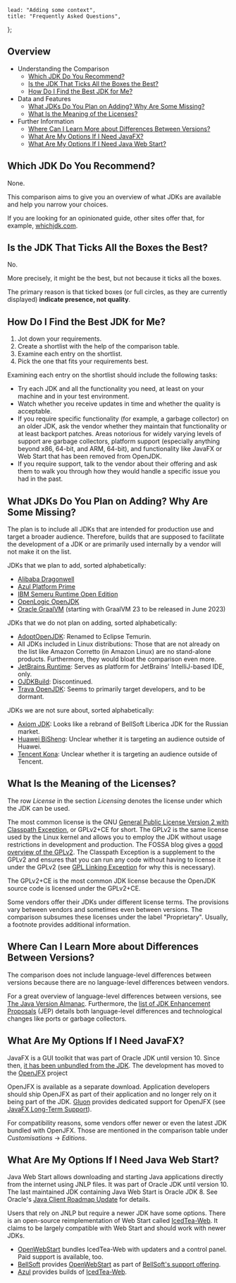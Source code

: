 
	lead: "Adding some context",
	title: "Frequently Asked Questions",
};

## Overview

-   Understanding the Comparison
    -   [Which JDK Do You Recommend?](#which-jdk-do-you-recommend)
    -   [Is the JDK That Ticks All the Boxes the Best?](#is-the-jdk-that-ticks-all-the-boxes-the-best)
    -   [How Do I Find the Best JDK for Me?](#how-do-i-find-the-best-jdk-for-me)
-   Data and Features
    -   [What JDKs Do You Plan on Adding? Why Are Some Missing?](#what-jdks-do-you-plan-on-adding-why-are-some-missing)
    -   [What Is the Meaning of the Licenses?](#what-is-the-meaning-of-the-licenses)
-   Further Information
    -   [Where Can I Learn More about Differences Between Versions?](#where-can-i-learn-more-about-differences-between-versions)
    -   [What Are My Options If I Need JavaFX?](#what-are-my-options-if-i-need-javafx)
    -   [What Are My Options If I Need Java Web Start?](#what-are-my-options-if-i-need-java-web-start)

## Which JDK Do You Recommend?

None.

This comparison aims to give you an overview of what JDKs are available and help you narrow your choices.

If you are looking for an opinionated guide, other sites offer that, for example, [whichjdk.com](https://whichjdk.com/).

## Is the JDK That Ticks All the Boxes the Best?

No.

More precisely, it might be the best, but not because it ticks all the boxes.

The primary reason is that ticked boxes (or full circles, as they are currently displayed) **indicate presence, not quality**.

## How Do I Find the Best JDK for Me?

1. Jot down your requirements.
2. Create a shortlist with the help of the comparison table.
3. Examine each entry on the shortlist.
4. Pick the one that fits your requirements best.

Examining each entry on the shortlist should include the following tasks:

-   Try each JDK and all the functionality you need, at least on your machine and in your test environment.
-   Watch whether you receive updates in time and whether the quality is acceptable.
-   If you require specific functionality (for example, a garbage collector) on an older JDK, ask the vendor whether they maintain that functionality or at least backport patches. Areas notorious for widely varying levels of support are garbage collectors, platform support (especially anything beyond x86, 64-bit, and ARM, 64-bit), and functionality like JavaFX or Web Start that has been removed from OpenJDK.
-   If you require support, talk to the vendor about their offering and ask them to walk you through how they would handle a specific issue you had in the past.

## What JDKs Do You Plan on Adding? Why Are Some Missing?

The plan is to include all JDKs that are intended for production use and target a broader audience. Therefore, builds that are supposed to facilitate the development of a JDK or are primarily used internally by a vendor will not make it on the list.

JDKs that we plan to add, sorted alphabetically:

-   [Alibaba Dragonwell](https://dragonwell-jdk.io/)
-   [Azul Platform Prime](https://www.azul.com/downloads/)
-   [IBM Semeru Runtime Open Edition](https://developer.ibm.com/languages/java/semeru-runtimes/)
-   [OpenLogic OpenJDK](https://www.openlogic.com/openjdk-downloads)
-   [Oracle GraalVM](https://www.graalvm.org/) (starting with GraalVM 23 to be released in June 2023)

JDKs that we do not plan on adding, sorted alphabetically:

-   [AdoptOpenJDK](https://adoptopenjdk.net/): Renamed to Eclipse Temurin.
-   All JDKs included in Linux distributions: Those that are not already on the list like Amazon Corretto (in Amazon Linux) are no stand-alone products. Furthermore, they would bloat the comparison even more.
-   [JetBrains Runtime](https://github.com/JetBrains/JetBrainsRuntime): Serves as platform for JetBrains' IntelliJ-based IDE, only.
-   [OJDKBuild](https://github.com/ojdkbuild/ojdkbuild): Discontinued.
-   [Trava OpenJDK](https://github.com/TravaOpenJDK): Seems to primarily target developers, and to be dormant.

JDKs we are not sure about, sorted alphabetically:

-   [Axiom JDK](https://axiomjdk.ru/): Looks like a rebrand of BellSoft Liberica JDK for the Russian market.
-   [Huawei BiSheng](https://www.openeuler.org/en/other/projects/bishengjdk/): Unclear whether it is targeting an audience outside of Huawei.
-   [Tencent Kona](https://github.com/Tencent/): Unclear whether it is targeting an audience outside of Tencent.

## What Is the Meaning of the Licenses?

The row _License_ in the section _Licensing_ denotes the license under which the JDK can be used.

The most common license is the GNU [General Public License Version 2 with Classpath Exception](https://openjdk.org/legal/gplv2+ce.html), or GPLv2+CE for short. The GPLv2 is the same license used by the Linux kernel and allows you to employ the JDK without usage restrictions in development and production. The FOSSA blog gives a [good overview of the GPLv2](https://fossa.com/blog/open-source-software-licenses-101-gpl-v2/). The Classpath Exception is a supplement to the GPLv2 and ensures that you can run any code without having to license it under the GPLv2 (see [GPL Linking Exception](https://en.wikipedia.org/wiki/GPL_linking_exception) for why this is necessary).

The GPLv2+CE is the most common JDK license because the OpenJDK source code is licensed under the GPLv2+CE.

Some vendors offer their JDKs under different license terms. The provisions vary between vendors and sometimes even between versions. The comparison subsumes these licenses under the label "Proprietary". Usually, a footnote provides additional information.

## Where Can I Learn More about Differences Between Versions?

The comparison does not include language-level differences between versions because there are no language-level differences between vendors.

For a great overview of language-level differences between versions, see [The Java Version Almanac](https://javaalmanac.io/). Furthermore, the [list of JDK Enhancement Proposals](https://openjdk.org/jeps/0) (JEP) details both language-level differences and technological changes like ports or garbage collectors.

## What Are My Options If I Need JavaFX?

JavaFX is a GUI toolkit that was part of Oracle JDK until version 10. Since then, [it has been unbundled from the JDK](https://blogs.oracle.com/java/post/the-future-of-javafx-and-other-java-client-roadmap-updates). The development has moved to the [OpenJFX](https://openjfx.io/) project

OpenJFX is available as a separate download. Application developers should ship OpenJFX as part of their application and no longer rely on it being part of the JDK. [Gluon](https://gluonhq.com/) provides dedicated support for OpenJFX (see [JavaFX Long-Term Support](https://gluonhq.com/services/javafx-support/)).

For compatibility reasons, some vendors offer newer or even the latest JDK bundled with OpenJFX. Those are mentioned in the comparison table under _Customisations_ → _Editions_.

## What Are My Options If I Need Java Web Start?

Java Web Start allows downloading and starting Java applications directly from the internet using JNLP files. It was part of Oracle JDK until version 10. The last maintained JDK containing Java Web Start is Oracle JDK 8. See Oracle's [Java Client Roadmap Update](https://www.oracle.com/technetwork/java/javase/javaclientroadmapupdatev2020may-6548840.pdf) for details.

Users that rely on JNLP but require a newer JDK have some options. There is an open-source reimplementation of Web Start called [IcedTea-Web](https://github.com/AdoptOpenJDK/IcedTea-Web). It claims to be largely compatible with Web Start and should work with newer JDKs.

-   [OpenWebStart](https://openwebstart.com/) bundles IcedTea-Web with updaters and a control panel. Paid support is available, too.
-   [BellSoft](https://bell-sw.com/) provides [OpenWebStart](https://openwebstart.com/) as part of [BellSoft's support offering](https://bell-sw.com/support/).
-   [Azul](https://azul.com/) provides builds of [IcedTea-Web](https://www.azul.com/products/components/icedtea-web/).


